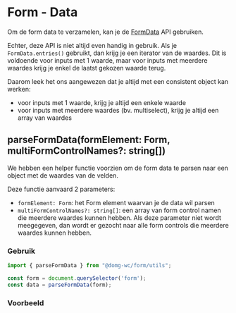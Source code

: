 
<Meta of={formDataStories} />

# Form - Data

Om de form data te verzamelen, kan je de [FormData](https://developer.mozilla.org/en-US/docs/Web/API/FormData) API gebruiken.

Echter, deze API is niet altijd even handig in gebruik. Als je `FormData.entries()` gebruikt, dan krijg je een iterator van de waardes.
Dit is voldoende voor inputs met 1 waarde, maar voor inputs met meerdere waardes krijg je enkel de laatst gekozen waarde terug.

Daarom leek het ons aangewezen dat je altijd met een consistent object kan werken:
- voor inputs met 1 waarde, krijg je altijd een enkele waarde
- voor inputs met meerdere waardes (bv. multiselect), krijg je altijd een array van waardes

## parseFormData(formElement: Form, multiFormControlNames?: string[])

We hebben een helper functie voorzien om de form data te parsen naar een object met de waardes van de velden.

Deze functie aanvaard 2 parameters:
- `formElement: Form`: het Form element waarvan je de data wil parsen
- `multiFormControlNames?: string[]`: een array van form control namen die meerdere waardes kunnen hebben. Als deze parameter niet wordt meegegeven, dan wordt er gezocht naar alle form controls die meerdere waardes kunnen hebben.

### Gebruik

```typescript
import { parseFormData } from "@domg-wc/form/utils";

const form = document.querySelector('form');
const data = parseFormData(form);
```

### Voorbeeld

<Canvas of={formDataStories.FormData} sourceState='none' />
